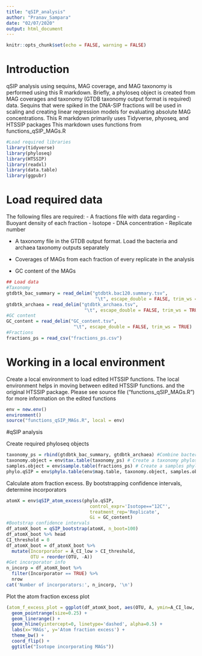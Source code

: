 ---
title: "qSIP_analysis"
author: "Pranav_Sampara"
date: "02/07/2020"
output: html_document
---

```{r setup, include=FALSE}
knitr::opts_chunk$set(echo = FALSE, warning = FALSE)
```

# Introduction
qSIP analysis using sequins, MAG coverage, and MAG taxonomy is performed using this R markdown. Briefly, a phyloseq object is created from MAG coverages and taxonomy (GTDB taxonomy output format is required) data.
Sequins that were spiked in the DNA-SIP fractions will be used in scaling and creating linear regression models for evaluating absolute MAG concentrations.
This R markdown primarily uses Tidyverse, phyoseq, and HTSSIP packages
This markdown uses functions from functions_qSIP_MAGs.R
```{r}
#Load required libraries
library(tidyverse)
library(phyloseq)
library(HTSSIP)
library(readxl)
library(data.table)
library(ggpubr)
```

# Load required data 

The following files are required:
- A fractions file with data regarding 
    - Buoyant density of each fraction
    - Isotope
    - DNA concentration
    - Replicate number
    
- A taxonomy file in the GTDB output format. Load the bacteria and archaea taxonomy outputs separately

- Coverages of MAGs from each fraction of every replicate in the analysis

- GC content of the MAGs
```{r}
## Load data
#Taxonomy
gtdbtk_bac_summary = read_delim("gtdbtk.bac120.summary.tsv", 
                                 "\t", escape_double = FALSE, trim_ws = TRUE)
gtdbtk_archaea = read_delim("gtdbtk_archaea.tsv", 
                             "\t", escape_double = FALSE, trim_ws = TRUE)
#GC content
GC_content = read_delim("GC_content.tsv", 
                         "\t", escape_double = FALSE, trim_ws = TRUE)
#Fractions
fractions_ps = read_csv("fractions_ps.csv")
```

# Working in a local environment

Create a local environment to load edited HTSSIP functions. The local environment helps in moving between edited HTSSIP functions. and the original HTSSIP package. Please see source file ("functions_qSIP_MAGs.R") for more information on the edited functions

```{r, echo  = FALSE}
env = new.env()
environment()
source("functions_qSIP_MAGs.R", local = env)
```

#qSIP analysis

Create required phyloseq objects 

```{r}
taxonomy_ps = rbind(gtdbtk_bac_summary, gtdbtk_archaea) #Combine bacteria and archaea taxonomy files if necessary
taxonomy.object = env$tax.table(taxonomy_ps) # Create a taxonomy phyloseq object
samples.object = env$sample.table(fractions_ps) # Create a samples phyloseq object
phylo.qSIP = env$phylo.table(env$mag.table, taxonomy.object, samples.object) # Make a phyloseq table for downstream qSIP analysis
```

Calculate atom fraction excess. By bootstrapping confidence intervals, determine incorporators

```{r}
atomX = env$qSIP_atom_excess(phylo.qSIP,
                               control_expr='Isotope=="12C"',
                               treatment_rep='Replicate',
                               Gi = GC_content)
#Bootstrap confidence intervals
df_atomX_boot = qSIP_bootstrap(atomX, n_boot=100)
df_atomX_boot %>% head
CI_threshold = 0
df_atomX_boot = df_atomX_boot %>%
  mutate(Incorporator = A_CI_low > CI_threshold,
         OTU = reorder(OTU, -A))
#Get incorporator info
n_incorp = df_atomX_boot %>%
  filter(Incorporator == TRUE) %>%
  nrow 
cat('Number of incorporators:', n_incorp, '\n')
```

Plot the atom fraction excess plot

```{r}
(atom_f_excess_plot = ggplot(df_atomX_boot, aes(OTU, A, ymin=A_CI_low, ymax=A_CI_high, color=Incorporator)) +
  geom_pointrange(size=0.25) +
  geom_linerange() +
  geom_hline(yintercept=0, linetype='dashed', alpha=0.5) +
  labs(x='MAGs', y='Atom fraction excess') +
  theme_bw() +
  coord_flip() +
  ggtitle("Isotope incorporating MAGs"))
```
